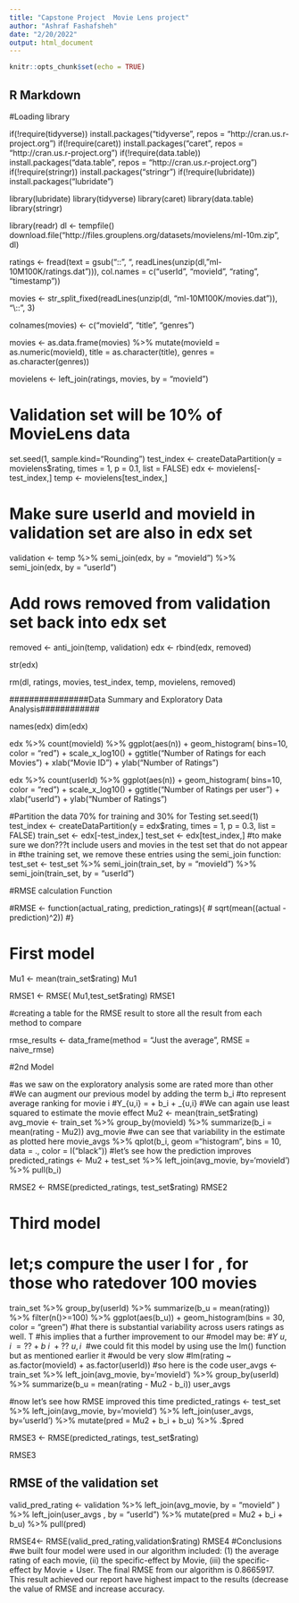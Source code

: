 ```yaml
---
title: "Capstone Project  Movie Lens project"
author: "Ashraf Fashafsheh"
date: "2/20/2022"
output: html_document
---
```


```r
knitr::opts_chunk$set(echo = TRUE)
```



## R Markdown


#Loading library 


if(!require(tidyverse)) install.packages("tidyverse", repos = "http://cran.us.r-project.org")
if(!require(caret)) install.packages("caret", repos = "http://cran.us.r-project.org")
if(!require(data.table)) install.packages("data.table", repos = "http://cran.us.r-project.org")
if(!require(stringr)) install.packages("stringr")
if(!require(lubridate)) install.packages("lubridate")

library(lubridate)
library(tidyverse)
library(caret)
library(data.table)
library(stringr)

library(readr)
dl <- tempfile()
download.file("http://files.grouplens.org/datasets/movielens/ml-10m.zip", dl)


ratings <- fread(text = gsub("::", "\t", readLines(unzip(dl, "ml-10M100K/ratings.dat"))),
                 col.names = c("userId", "movieId", "rating", "timestamp"))

movies <- str_split_fixed(readLines(unzip(dl, "ml-10M100K/movies.dat")), "\\::", 3)


colnames(movies) <- c("movieId", "title", "genres")

movies <- as.data.frame(movies) %>% mutate(movieId = as.numeric(movieId),
                                           title = as.character(title),
                                           genres = as.character(genres))

movielens <- left_join(ratings, movies, by = "movieId")

# Validation set will be 10% of MovieLens data
set.seed(1, sample.kind="Rounding")
test_index <- createDataPartition(y = movielens$rating, times = 1, p = 0.1, list = FALSE)
edx <- movielens[-test_index,]
temp <- movielens[test_index,]

# Make sure userId and movieId in validation set are also in edx set
validation <- temp %>% 
  semi_join(edx, by = "movieId") %>%
  semi_join(edx, by = "userId")

# Add rows removed from validation set back into edx set
removed <- anti_join(temp, validation)
edx <- rbind(edx, removed)

str(edx)

rm(dl, ratings, movies, test_index, temp, movielens, removed)

################Data Summary and Exploratory Data Analysis############

names(edx)
dim(edx)

edx %>% 
  count(movieId) %>% 
  ggplot(aes(n)) + 
  geom_histogram( bins=10, color = "red") +
  scale_x_log10() + 
  ggtitle("Number of Ratings for each Movies") +
  xlab("Movie ID") +
  ylab("Number of Ratings")

edx %>% 
  count(userId) %>% 
  ggplot(aes(n)) + 
  geom_histogram( bins=10, color = "red") +
  scale_x_log10() + 
  ggtitle("Number of Ratings per user") +
  xlab("userId") +
  ylab("Number of Ratings")

#Partition the data 70% for training and 30% for Testing
set.seed(1)
test_index <- createDataPartition(y = edx$rating, times = 1, p = 0.3, list = FALSE)
train_set <- edx[-test_index,]
test_set <- edx[test_index,]
#to make sure we don???t include users and movies in the test set that do not appear in 
#the training set, we remove these entries using the semi_join function:
test_set <- test_set %>% 
  semi_join(train_set, by = "movieId") %>%
  semi_join(train_set, by = "userId")

#RMSE calculation Function 

#RMSE <- function(actual_rating, prediction_ratings){
#  sqrt(mean((actual - prediction)^2))
#}

# First model 
Mu1 <- mean(train_set$rating)
Mu1

RMSE1 <- RMSE( Mu1,test_set$rating)
RMSE1

#creating a table for the RMSE result to store all the result from each method to compare

rmse_results <- data_frame(method = "Just the average", RMSE = naive_rmse)

#2nd Model 

#as we saw on the exploratory analysis some are rated more than other 
#We can augment our previous model by adding the term  b_i 
#to represent average ranking for movie i
#Y_{u,i} = \mu + b_i + \varepsilon_{u,i}
#We can again use least squared to estimate the movie effect 
Mu2 <- mean(train_set$rating) 
avg_movie <- train_set %>% 
  group_by(movieId) %>% 
  summarize(b_i = mean(rating - Mu2))
avg_movie
#we can see that variability in the estimate as plotted here 
movie_avgs %>% qplot(b_i, geom ="histogram", bins = 10, data = ., color = I("black"))
#let's see how the prediction improves 
predicted_ratings <- Mu2 + test_set %>% 
  left_join(avg_movie, by='movieId') %>%
  pull(b_i)

RMSE2 <- RMSE(predicted_ratings, test_set$rating)
RMSE2


# Third model 
# let;s compure the user I for , for those who ratedover 100 movies 
train_set %>% 
  group_by(userId) %>% 
  summarize(b_u = mean(rating)) %>% 
  filter(n()>=100) %>%
  ggplot(aes(b_u)) + 
  geom_histogram(bins = 30, color = "green")
#hat there is substantial variability across users ratings as well. T
#his implies that a further improvement to our 
#model may be:
#$Y~u,i~ = ?? + b~i~ + ??~u,i~$
#we could fit this model by using use the lm() function but as mentioned earlier it 
#would be very slow
#lm(rating ~ as.factor(movieId) + as.factor(userId))
#so here is the code 
user_avgs <- train_set %>% 
  left_join(avg_movie, by='movieId') %>%
  group_by(userId) %>%
  summarize(b_u = mean(rating - Mu2 - b_i))
user_avgs

#now let's see how RMSE improved this time 
predicted_ratings <- test_set %>% 
  left_join(avg_movie, by='movieId') %>%
  left_join(user_avgs, by='userId') %>%
  mutate(pred = Mu2 + b_i + b_u) %>%
  .$pred

RMSE3 <- RMSE(predicted_ratings, test_set$rating)

RMSE3

## RMSE of the validation set

valid_pred_rating <- validation %>%
  left_join(avg_movie, by = "movieId" ) %>% 
  left_join(user_avgs , by = "userId") %>%
  mutate(pred = Mu2 + b_i + b_u) %>%
  pull(pred)

RMSE4<- RMSE(valid_pred_rating,validation$rating)
RMSE4
#Conclusions 
#we built four model  were used in our algorithm included: (1) the  average rating of each movie, (ii) the specific-effect by Movie, (iii) the specific-effect by Movie + User. The final RMSE from our algorithm is 0.8665917. This result achieved our report have highest impact to the results (decrease the value of RMSE and increase accuracy.
